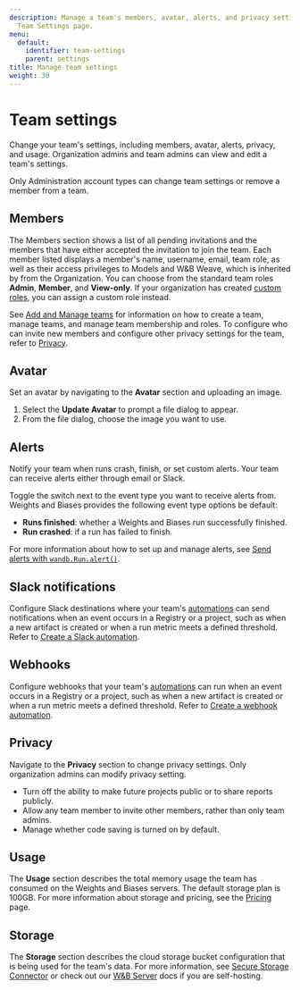 ```yaml
---
description: Manage a team's members, avatar, alerts, and privacy settings with the
  Team Settings page.
menu:
  default:
    identifier: team-settings
    parent: settings
title: Manage team settings
weight: 30
---
```



# Team settings

Change your team's settings, including members, avatar, alerts, privacy, and usage. Organization admins and team admins can view and edit a team's settings.

<Note>
Only Administration account types can change team settings or remove a member from a team.
</Note>


## Members
The Members section shows a list of all pending invitations and the members that have either accepted the invitation to join the team. Each member listed displays a member's name, username, email, team role, as well as their access privileges to Models and W&B Weave, which is inherited by from the Organization. You can choose from the standard team roles **Admin**, **Member**, and **View-only**. If your organization has created [custom roles](/guides/hosting/iam/access-management/manage-organization#create-custom-roles), you can assign a custom role instead.

See [Add and Manage teams](/guides/hosting/iam/access-management/manage-organization#add-and-manage-teams) for information on how to create a team, manage teams, and manage team membership and roles. To configure who can invite new members and configure other privacy settings for the team, refer to [Privacy](#privacy).

## Avatar

Set an avatar by navigating to the **Avatar** section and uploading an image.

1. Select the **Update Avatar** to prompt a file dialog to appear.
2. From the file dialog, choose the image you want to use.

## Alerts

Notify your team when runs crash, finish, or set custom alerts. Your team can receive alerts either through email or Slack.

Toggle the switch next to the event type you want to receive alerts from. Weights and Biases provides the following event type options be default:

* **Runs finished**: whether a Weights and Biases run successfully finished.
* **Run crashed**: if a run has failed to finish.

For more information about how to set up and manage alerts, see [Send alerts with `wandb.Run.alert()`](/guides/models/evaluate-models/).

## Slack notifications
Configure Slack destinations where your team's [automations](/guides/automations/) can send notifications when an event occurs in a Registry or a project, such as when a new artifact is created or when a run metric meets a defined threshold. Refer to [Create a Slack automation](/guides/automations/create-automations/slack/).

<Info>
<EnterpriseOnly/>
</Info>

## Webhooks
Configure webhooks that your team's [automations](/guides/automations/) can run when an event occurs in a Registry or a project, such as when a new artifact is created or when a run metric meets a defined threshold. Refer to [Create a webhook automation](/guides/automations/create-automations/slack/).

<Info>
<EnterpriseOnly/>
</Info>

## Privacy

Navigate to the **Privacy** section to change privacy settings. Only organization admins can modify privacy setting.

- Turn off the ability to make future projects public or to share reports publicly.
- Allow any team member to invite other members, rather than only team admins.
- Manage whether code saving is turned on by default.

## Usage

The **Usage** section describes the total memory usage the team has consumed on the Weights and Biases servers. The default storage plan is 100GB. For more information about storage and pricing, see the [Pricing](https://wandb.ai/site/pricing) page.

## Storage

The **Storage** section describes the cloud storage bucket configuration that is being used for the team's data. For more information, see [Secure Storage Connector](/guides/app/settings-page/teams/#secure-storage-connector) or check out our [W&B Server](/guides/hosting/data-security/secure-storage-connector) docs if you are self-hosting.